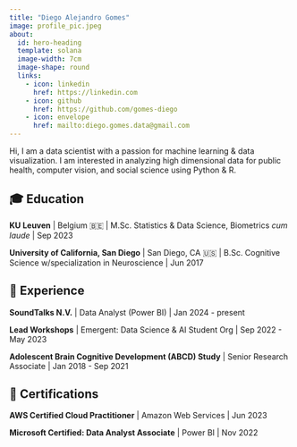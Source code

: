 ---
title: "Diego Alejandro Gomes"
image: profile_pic.jpeg
about:
  id: hero-heading
  template: solana
  image-width: 7cm
  image-shape: round
  links:
    - icon: linkedin
      href: https://linkedin.com
    - icon: github
      href: https://github.com/gomes-diego
    - icon: envelope
      href: mailto:diego.gomes.data@gmail.com
---

::: {#hero-heading}
Hi, I am a data scientist with a passion for machine learning & data visualization. I am interested in analyzing high dimensional data for public health, computer vision, and social science using Python & R.

## 🎓 Education

**KU Leuven** \| Belgium 🇧🇪 \| M.Sc. Statistics & Data Science, Biometrics *cum laude* \| Sep 2023

**University of California, San Diego** \| San Diego, CA 🇺🇸 \| B.Sc. Cognitive Science w/specialization in Neuroscience \| Jun 2017

## 💼 Experience

**SoundTalks N.V.** \| Data Analyst (Power BI) \| Jan 2024 - present

**Lead Workshops** \| Emergent: Data Science & AI Student Org \| Sep 2022 - May 2023

**Adolescent Brain Cognitive Development (ABCD) Study** \| Senior Research Associate \| Jan 2018 - Sep 2021



## 📑 Certifications
**AWS Certified Cloud Practitioner** | Amazon Web Services | Jun 2023

**Microsoft Certified: Data Analyst Associate** | Power BI | Nov 2022
:::


